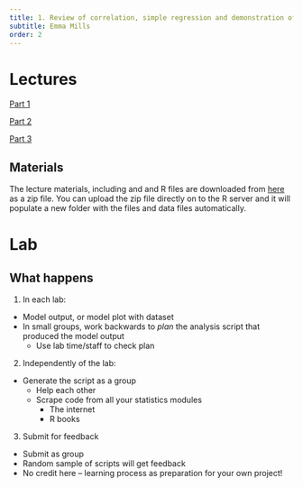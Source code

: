 ```yaml
---
title: 1. Review of correlation, simple regression and demonstration of multiple regression
subtitle: Emma Mills
order: 2
---
```


# Lectures

[Part 1](https://modules.lancaster.ac.uk/mod/url/view.php?id=1978183)

[Part 2](https://modules.lancaster.ac.uk/mod/url/view.php?id=1978184)

[Part 3](https://modules.lancaster.ac.uk/mod/url/view.php?id=1978185)

## Materials

The lecture materials, including and and R files are downloaded from [here](data/Week1_lecture_materials.zip) as a zip file. You can upload the zip file directly on to the R server and it will populate a new folder with the files and data files automatically.

# Lab

## What happens

1. In each lab:
+ Model output, or model plot with dataset
+ In small groups, work backwards to *plan* the analysis script that produced the model output
  + Use lab time/staff to check plan

2. Independently of the lab:
+ Generate the script as a group
  + Help each other
  + Scrape code from all your statistics modules
    + The internet
    + R books

3. Submit for feedback
+ Submit as group
+ Random sample of scripts will get feedback
+ No credit here – learning process as preparation for your own project!


